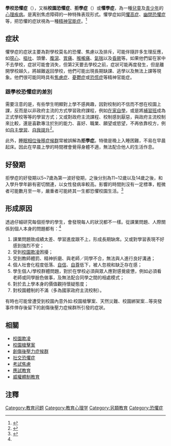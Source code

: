 '''學校恐懼症'''（{{lang|en|'''School Phobia'''}}），又稱'''校園恐懼症'''、'''拒學症'''（{{lang|en|'''School refusal'''}}）或'''懼學症'''，為一種[[兒童|兒童]]及[[青少年|青少年]]的[[心理疾病|心理疾病]]。是离别焦虑障碍的一种特殊表现形式。懼學症如同[[懼高症|懼高症]]、[[幽閉恐懼症|幽閉恐懼症]]等，把恐懼的症狀視為一種[[精神官能症|精神官能症]]。<ref name="圖解">{{cite book|author1=飯田英晴 岩波明|title=圖解心理學|editor=簡玉芬|date=2009年10月|publisher=世茂出版有限公司|isbn=978-986-6363-18-4|pages=p.146-147}}</ref>

== 症狀 ==
懼學症的症狀主要為對學校莫名的恐懼、焦慮以及排斥，可能伴隨許多生理反應，如[[噁心|噁心]]、[[嘔吐|嘔吐]]、頭暈、[[腹瀉|腹瀉]]、[[胃痛|胃痛]]、[[喉嚨痛|喉嚨痛]]、[[氣喘|氣喘]]以及[[昏厥|昏厥]]等。如果他們留在家中不去學校，症狀可能會消失，但第2天要去學校之前，症狀可能再度發生，但是離開學校越久，將越難返回學校，他們可能出現長期缺課、逃學以及無法上課等現象。他們很可能同時具有[[焦慮症|焦慮症]]、[[憂鬱症|憂鬱症]]或[[恐慌症|恐慌症]]等精神官能症。

===跟學校恐懼症的差別===
需要注意的是，有些學生明顯對上學不感興趣，因對校制的不信而不想在校園上課，反而是以非政府主流的方式學習政府課程，例如[[在家自學|在家自學]]，或是將[[補習班|補習班]]成為正式學校等等的學習方式；又或對政府主流課程、校制感到厭惡，與政府主流校制來比較，還是喜歡專注於別的能力、喜好、職業、願望或慾望，不再依靠校方，例如[[自主學習|自主學習]]、[[自我提升|自我提升]]<ref>{{cite news|title=10歳YouTuber『ゆたぼん』の〝革命的過ぎる発言〟に批判殺到！|url=https://myjitsu.jp/archives/82902|website=まいじつ|accessdate=2019-05-08|archive-date=2019-05-10|archive-url=https://web.archive.org/web/20190510171114/https://myjitsu.jp/archives/82902|dead-url=no}}</ref>。

此外，[[睡眠相位後移症候群|睡眠相位後移症候群]]常被誤解為'''拒學症'''。特徵是晚上入睡困難，不易在早晨起床。因此在早晨上學的時間裡會覺得身體不適，無法配合他人的生活作息。

== 好發期 ==
拒學症的好發期以5~7歲為第一波好發期，之後分別為11~12歲以及14歲之後，和入學升學年齡有密切關連，以女性發病率較高。影響的時間則沒有一定標準，輕微者可能數月至一年，嚴重者可能終其一生都恐懼校園生活。<ref>{{Cite web|title=School Refusal - Anxiety Canada|url=https://www.anxietycanada.com/articles/school-refusal/|access-date=2022-02-23|archive-date=2022-02-23|archive-url=https://web.archive.org/web/20220223082528/https://www.anxietycanada.com/articles/school-refusal/}}</ref>

== 形成原因 ==
透過仔細研究每個拒學的學生，會發現每人的狀況都不一樣。從課業問題、人際關係到個人本身的問題都有：<ref name="圖解"/>
#課業問題致成績太差、學習進度跟不上，形成長期缺席。又或對學習表現不好感到強烈不安；
#受到[[校園欺凌|校園欺凌]]困擾；
#受到教師體罰、精神折磨、與老師／同學不合，無法與人進行良好溝通；
#個人社會化程度低落、[[自信|自信]]、[[自尊|自尊]]低下，被人忽視和缺乏存在感；
#學生個人/學校群體問題，對於在學校必須與眾人應對感覺疲憊，例如必須看老師或同學臉色做事，及無法配合同學之間的相處模式；
#對於去上學本身的價值觀持懷疑態度；
#對校園體制的不滿（多為國家政府主流校制）。
有時也可能曾遭受到校園內意外如:校園槍擊案、天然災難、校園綁架案...等突發事件倖存後留下的創傷後壓力症候群所引發的症狀。

==相關==
*[[校園欺凌|校園欺凌]]
*[[校園槍擊案|校園槍擊案]]
*[[創傷後壓力症候群|創傷後壓力症候群]]
*[[社交恐懼症|社交恐懼症]]
*[[考試焦慮|考試焦慮]]
*[[應試教育|應試教育]]
*[[威權體制教育|威權體制教育]]

== 注釋 ==
{{reflist}}

[[Category:教育问题|Category:教育问题]]
[[Category:教育心理学|Category:教育心理学]]
[[Category:另類教育|Category:另類教育]]
[[Category:恐懼症|Category:恐懼症]]